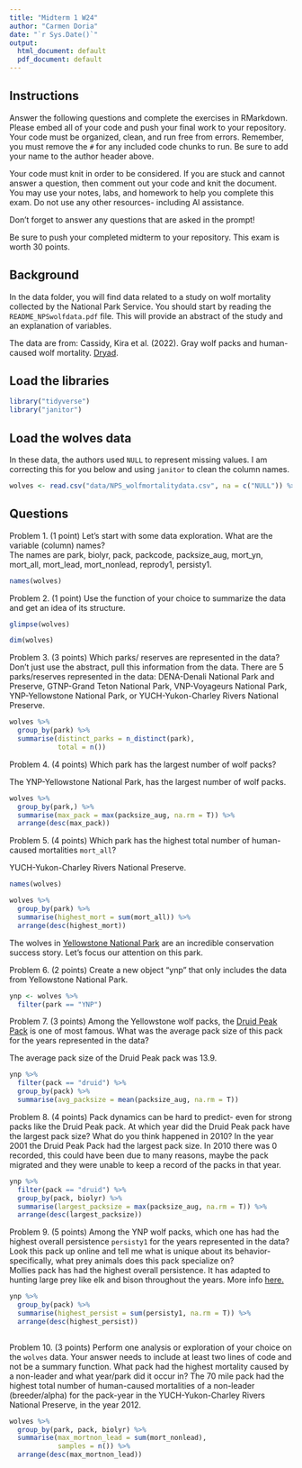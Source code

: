 ```yaml
---
title: "Midterm 1 W24"
author: "Carmen Doria"
date: "`r Sys.Date()`"
output:
  html_document: default
  pdf_document: default
---
```


## Instructions
Answer the following questions and complete the exercises in RMarkdown. Please embed all of your code and push your final work to your repository. Your code must be organized, clean, and run free from errors. Remember, you must remove the `#` for any included code chunks to run. Be sure to add your name to the author header above. 

Your code must knit in order to be considered. If you are stuck and cannot answer a question, then comment out your code and knit the document. You may use your notes, labs, and homework to help you complete this exam. Do not use any other resources- including AI assistance.  

Don't forget to answer any questions that are asked in the prompt!  

Be sure to push your completed midterm to your repository. This exam is worth 30 points.  

## Background
In the data folder, you will find data related to a study on wolf mortality collected by the National Park Service. You should start by reading the `README_NPSwolfdata.pdf` file. This will provide an abstract of the study and an explanation of variables.  

The data are from: Cassidy, Kira et al. (2022). Gray wolf packs and human-caused wolf mortality. [Dryad](https://doi.org/10.5061/dryad.mkkwh713f). 

## Load the libraries
```r
library("tidyverse")
library("janitor")
```

## Load the wolves data
In these data, the authors used `NULL` to represent missing values. I am correcting this for you below and using `janitor` to clean the column names.
```r
wolves <- read.csv("data/NPS_wolfmortalitydata.csv", na = c("NULL")) %>% clean_names()
```

## Questions
Problem 1. (1 point) Let's start with some data exploration. What are the variable (column) names?  
The names are park, biolyr, pack, packcode, packsize_aug, mort_yn, mort_all, mort_lead, mort_nonlead, reprody1, persisty1.

```r
names(wolves)
```


Problem 2. (1 point) Use the function of your choice to summarize the data and get an idea of its structure.  

```r
glimpse(wolves)
```

```r
dim(wolves)
```

Problem 3. (3 points) Which parks/ reserves are represented in the data? Don't just use the abstract, pull this information from the data.
There are 5 parks/reserves represented in the data: DENA-Denali National Park and Preserve, GTNP-Grand Teton National Park, VNP-Voyageurs National Park, YNP-Yellowstone National Park, or YUCH-Yukon-Charley Rivers National Preserve.
```r
wolves %>%
  group_by(park) %>% 
  summarise(distinct_parks = n_distinct(park),
            total = n()) 
```


Problem 4. (4 points) Which park has the largest number of wolf packs?

The YNP-Yellowstone National Park, has the largest number of wolf packs.  

```r
wolves %>%
  group_by(park,) %>% 
  summarise(max_pack = max(packsize_aug, na.rm = T)) %>% 
  arrange(desc(max_pack))
```


Problem 5. (4 points) Which park has the highest total number of human-caused mortalities `mort_all`?

YUCH-Yukon-Charley Rivers National Preserve.
```r
names(wolves)
```


```r
wolves %>%
  group_by(park) %>% 
  summarise(highest_mort = sum(mort_all)) %>% 
  arrange(desc(highest_mort))
```


The wolves in [Yellowstone National Park](https://www.nps.gov/yell/learn/nature/wolf-restoration.htm) are an incredible conservation success story. Let's focus our attention on this park.  

Problem 6. (2 points) Create a new object "ynp" that only includes the data from Yellowstone National Park.  

```r
ynp <- wolves %>% 
  filter(park == "YNP")
```


Problem 7. (3 points) Among the Yellowstone wolf packs, the [Druid Peak Pack](https://www.pbs.org/wnet/nature/in-the-valley-of-the-wolves-the-druid-wolf-pack-story/209/) is one of most famous. What was the average pack size of this pack for the years represented in the data?

The average pack size of the Druid Peak pack was 13.9. 
```r
ynp %>%
  filter(pack == "druid") %>% 
  group_by(pack) %>% 
  summarise(avg_packsize = mean(packsize_aug, na.rm = T))
```


Problem 8. (4 points) Pack dynamics can be hard to predict- even for strong packs like the Druid Peak pack. At which year did the Druid Peak pack have the largest pack size? What do you think happened in 2010?
In the year 2001 the Druid Peak Pack had the largest pack size. In 2010 there was 0 recorded, this could have been due to many reasons, maybe the pack migrated and they were unable to keep a record of the packs in that year. 
```r
ynp %>%
  filter(pack == "druid") %>% 
  group_by(pack, biolyr) %>% 
  summarise(largest_packsize = max(packsize_aug, na.rm = T)) %>% 
  arrange(desc(largest_packsize))
```


Problem 9. (5 points) Among the YNP wolf packs, which one has had the highest overall persistence `persisty1` for the years represented in the data? Look this pack up online and tell me what is unique about its behavior- specifically, what prey animals does this pack specialize on?  
Mollies pack has had the highest overall persistence. It has adapted to hunting large prey like elk and bison throughout the years. More info [here.](https://www.yellowstonewolf.org/yellowstones_wolves.php?pack_id=6)
```r
ynp %>%
  group_by(pack) %>% 
  summarise(highest_persist = sum(persisty1, na.rm = T)) %>% 
  arrange(desc(highest_persist))
  
```


Problem 10. (3 points) Perform one analysis or exploration of your choice on the `wolves` data. Your answer needs to include at least two lines of code and not be a summary function.
What pack had the highest mortality caused by a non-leader and what year/park did it occur in? The 70 mile pack had the highest total number of human-caused mortalities of a non-leader (breeder/alpha) for the pack-year in the YUCH-Yukon-Charley Rivers National Preserve, in the year 2012. 
```r
wolves %>% 
  group_by(park, pack, biolyr) %>% 
  summarise(max_mortnon_lead = sum(mort_nonlead),
            samples = n()) %>% 
  arrange(desc(max_mortnon_lead))
```

